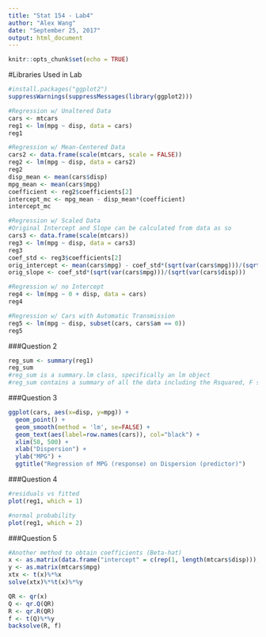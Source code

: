 ```yaml
---
title: "Stat 154 - Lab4"
author: "Alex Wang"
date: "September 25, 2017"
output: html_document
---
```


```r
knitr::opts_chunk$set(echo = TRUE)
```

#Libraries Used in Lab

```r

#install.packages("ggplot2")
suppressWarnings(suppressMessages(library(ggplot2)))

```

```r

#Regression w/ Unaltered Data
cars <- mtcars
reg1 <- lm(mpg ~ disp, data = cars)
reg1

#Regression w/ Mean-Centered Data
cars2 <- data.frame(scale(mtcars, scale = FALSE))
reg2 <- lm(mpg ~ disp, data = cars2)
reg2
disp_mean <- mean(cars$disp)
mpg_mean <- mean(cars$mpg)
coefficient <- reg2$coefficients[2]
intercept_mc <- mpg_mean - disp_mean*(coefficient)
intercept_mc

#Regression w/ Scaled Data
#Original Intercept and Slope can be calculated from data as so
cars3 <- data.frame(scale(mtcars))
reg3 <- lm(mpg ~ disp, data = cars3)
reg3
coef_std <- reg3$coefficients[2]
orig_intercept <- mean(cars$mpg) - coef_std*(sqrt(var(cars$mpg)))/(sqrt(var(cars$disp)))*mean(cars$disp)
orig_slope <- coef_std*(sqrt(var(cars$mpg)))/(sqrt(var(cars$disp)))

#Regression w/ no Intercept
reg4 <- lm(mpg ~ 0 + disp, data = cars)
reg4

#Regression w/ Cars with Automatic Transmission
reg5 <- lm(mpg ~ disp, subset(cars, cars$am == 0))
reg5

```

###Question 2

```r

reg_sum <- summary(reg1)
reg_sum
#reg_sum is a summary.lm class, specifically an lm object
#reg_sum contains a summary of all the data including the Rsquared, F statistic, residuals, and coefficients

```

###Question 3

```r

ggplot(cars, aes(x=disp, y=mpg)) + 
  geom_point() +
  geom_smooth(method = 'lm', se=FALSE) +
  geom_text(aes(label=row.names(cars)), col="black") +
  xlim(50, 500) + 
  xlab("Dispersion") + 
  ylab("MPG") + 
  ggtitle("Regression of MPG (response) on Dispersion (predictor)")

```

###Question 4

```r

#residuals vs fitted
plot(reg1, which = 1)

#normal probability
plot(reg1, which = 2)

```

###Question 5

```r

#Another method to obtain coefficients (Beta-hat)
x <- as.matrix(data.frame("intercept" = c(rep(1, length(mtcars$disp))), mtcars$disp))
y <- as.matrix(mtcars$mpg)
xtx <- t(x)%*%x
solve(xtx)%*%t(x)%*%y

QR <- qr(x)
Q <- qr.Q(QR)
R <- qr.R(QR)
f <- t(Q)%*%y
backsolve(R, f)

```